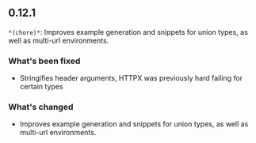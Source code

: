 ## 0.12.1
`*(chore)*`: Improves example generation and snippets for union types, as well as multi-url environments.

### What's been fixed
- Stringifies header arguments, HTTPX was previously hard failing for certain types

### What's changed
- Improves example generation and snippets for union types, as well as multi-url environments.

